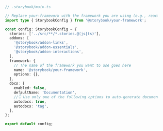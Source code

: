 ```ts
// .storybook/main.ts

// Replace your-framework with the framework you are using (e.g., react-webpack5, vue3-webpack5)
import type { StorybookConfig } from '@storybook/your-framework';

const config: StorybookConfig = {
  stories: ['../src/**/*.stories.@(js|ts)'],
  addons: [
    '@storybook/addon-links',
    '@storybook/addon-essentials',
    '@storybook/addon-interactions',
  ],
  framework: {
    // The name of the framework you want to use goes here
    name: '@storybook/your-framework',
    options: {},
  },
  docs: {
    enabled: false,
    defaultName: 'Documentation',
    //👇 Use only one of the following options to auto-generate documentation
    autodocs: true,
    autodocs: 'tag',
  },
};

export default config;
```
